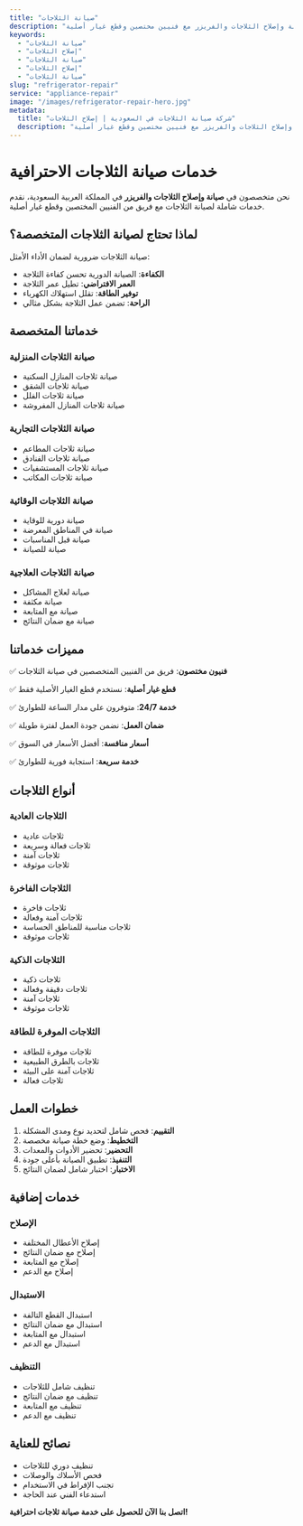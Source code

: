 ```yaml
---
title: "صيانة الثلاجات"
description: "خدمات صيانة وإصلاح الثلاجات والفريزر مع فنيين مختصين وقطع غيار أصلية"
keywords:
  - "صيانة الثلاجات"
  - "إصلاح الثلاجات"
  - "صيانة الثلاجات"
  - "إصلاح الثلاجات"
  - "صيانة الثلاجات"
slug: "refrigerator-repair"
service: "appliance-repair"
image: "/images/refrigerator-repair-hero.jpg"
metadata:
  title: "شركة صيانة الثلاجات في السعودية | إصلاح الثلاجات"
  description: "أفضل شركة صيانة ثلاجات في السعودية. صيانة وإصلاح الثلاجات والفريزر مع فنيين مختصين وقطع غيار أصلية."
---
```


# خدمات صيانة الثلاجات الاحترافية

نحن متخصصون في **صيانة وإصلاح الثلاجات والفريزر** في المملكة العربية السعودية، نقدم خدمات شاملة لصيانة الثلاجات مع فريق من الفنيين المختصين وقطع غيار أصلية.

## لماذا تحتاج لصيانة الثلاجات المتخصصة؟

صيانة الثلاجات ضرورية لضمان الأداء الأمثل:

- **الكفاءة**: الصيانة الدورية تحسن كفاءة الثلاجة
- **العمر الافتراضي**: تطيل عمر الثلاجة
- **توفير الطاقة**: تقلل استهلاك الكهرباء
- **الراحة**: تضمن عمل الثلاجة بشكل مثالي

## خدماتنا المتخصصة

### صيانة الثلاجات المنزلية
- صيانة ثلاجات المنازل السكنية
- صيانة ثلاجات الشقق
- صيانة ثلاجات الفلل
- صيانة ثلاجات المنازل المفروشة

### صيانة الثلاجات التجارية
- صيانة ثلاجات المطاعم
- صيانة ثلاجات الفنادق
- صيانة ثلاجات المستشفيات
- صيانة ثلاجات المكاتب

### صيانة الثلاجات الوقائية
- صيانة دورية للوقاية
- صيانة في المناطق المعرضة
- صيانة قبل المناسبات
- صيانة للصيانة

### صيانة الثلاجات العلاجية
- صيانة لعلاج المشاكل
- صيانة مكثفة
- صيانة مع المتابعة
- صيانة مع ضمان النتائج

## مميزات خدماتنا

✅ **فنيون مختصون**: فريق من الفنيين المتخصصين في صيانة الثلاجات

✅ **قطع غيار أصلية**: نستخدم قطع الغيار الأصلية فقط

✅ **خدمة 24/7**: متوفرون على مدار الساعة للطوارئ

✅ **ضمان العمل**: نضمن جودة العمل لفترة طويلة

✅ **أسعار منافسة**: أفضل الأسعار في السوق

✅ **خدمة سريعة**: استجابة فورية للطوارئ

## أنواع الثلاجات

### الثلاجات العادية
- ثلاجات عادية
- ثلاجات فعالة وسريعة
- ثلاجات آمنة
- ثلاجات موثوقة

### الثلاجات الفاخرة
- ثلاجات فاخرة
- ثلاجات آمنة وفعالة
- ثلاجات مناسبة للمناطق الحساسة
- ثلاجات موثوقة

### الثلاجات الذكية
- ثلاجات ذكية
- ثلاجات دقيقة وفعالة
- ثلاجات آمنة
- ثلاجات موثوقة

### الثلاجات الموفرة للطاقة
- ثلاجات موفرة للطاقة
- ثلاجات بالطرق الطبيعية
- ثلاجات آمنة على البيئة
- ثلاجات فعالة

## خطوات العمل

1. **التقييم**: فحص شامل لتحديد نوع ومدى المشكلة
2. **التخطيط**: وضع خطة صيانة مخصصة
3. **التحضير**: تحضير الأدوات والمعدات
4. **التنفيذ**: تطبيق الصيانة بأعلى جودة
5. **الاختبار**: اختبار شامل لضمان النتائج

## خدمات إضافية

### الإصلاح
- إصلاح الأعطال المختلفة
- إصلاح مع ضمان النتائج
- إصلاح مع المتابعة
- إصلاح مع الدعم

### الاستبدال
- استبدال القطع التالفة
- استبدال مع ضمان النتائج
- استبدال مع المتابعة
- استبدال مع الدعم

### التنظيف
- تنظيف شامل للثلاجات
- تنظيف مع ضمان النتائج
- تنظيف مع المتابعة
- تنظيف مع الدعم

## نصائح للعناية

- تنظيف دوري للثلاجات
- فحص الأسلاك والوصلات
- تجنب الإفراط في الاستخدام
- استدعاء الفني عند الحاجة

**اتصل بنا الآن للحصول على خدمة صيانة ثلاجات احترافية!**

